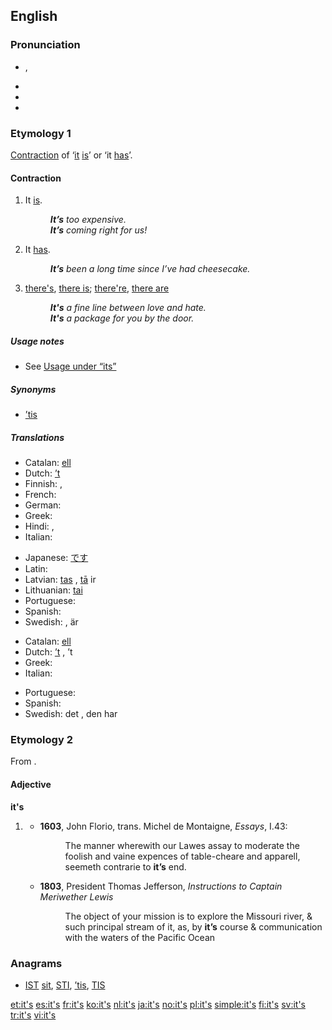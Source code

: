 ==English==

===Pronunciation===
* {{IPA|/ɪts/}}, {{X-SAMPA|/Its/}}
* {{audio|en-us-it's.ogg|Audio (US)}}
* {{rhymes|ɪts}}
* {{homophones|its}}

===Etymology 1===
[[contraction|Contraction]] of ‘[[it]] [[is]]’ or ‘it [[has]]’.

====Contraction====
{{en-cont|head=it’s}}

# It [[is]].
#: '''''It’s''' too expensive.''
#: '''''It’s''' coming right for us!''
# It [[has]].
#: '''''It’s''' been a long time since I’ve had cheesecake.''
# {{colloquial}}<!--I think AAV/ebonixx--> [[there's]], [[there is]]; [[there're]], [[there are]]
#: '''''It's''' a fine line between love and hate.''
#: '''''It's''' a package for you by the door.''

=====Usage notes=====
* See [[its#Usage notes|Usage under “its”]]

=====Synonyms=====
* {{sense|it is}} [[’tis]]

=====Translations=====
{{trans-top|it is}}
* Catalan: [[ell]] {{t+|ca|és}}
* Dutch: [[’t]] {{t+|nl|is}}
* Finnish: {{t-|fi|se on}}, {{t+|fi|on}}
* French: {{t-|fr|c'est}}
* German: {{t+|de|es}} {{t+|de|ist}}
* Greek: {{t+|el|είναι|tr=eínai}}
* Hindi: {{t-|hi|यह है|sc=Deva}}, {{t-|hi|यह है|tr=yahe hai|sc=Deva}}
* Italian: {{t+|it|è}}
{{trans-mid}}
* Japanese: [[desu#Japanese|です]] {{qualifier|desu}}
* Latin: {{t+|la|est}}
* Latvian: [[tas]] {{t+|lv|ir}}, [[tā]] ir
* Lithuanian: [[tai]] {{t+|lt|yra}}
* Portuguese: {{t+|pt|é}}
* Spanish: {{t+|es|es}}
* Swedish: {{t+|sv|det}} {{t+|sv|är}}, {{t+|sv|den}} är
{{trans-bottom}}

{{trans-top|it has}}
* Catalan: [[ell]] {{t+|ca|té}}
* Dutch: [[’t]] {{t+|nl|heeft}}, ’t {{t+|nl|is}}
* Greek: {{t-|el|έχει|tr=échei}}
* Italian: {{t+|it|ha}}
{{trans-mid}}
* Portuguese: {{t+|pt|tem}}
* Spanish: {{t+|es|ha}}
* Swedish: det {{t+|sv|har}}, den har
{{trans-bottom}}

===Etymology 2===
From {{compound|it|'s|alt2=’s}}.

====Adjective====
'''it's'''

# {{context|now|_|nonstandard}} {{alternative form of|its}}
#* '''1603''', John Florio, trans. Michel de Montaigne, ''Essays'', I.43:
#*: The manner wherewith our Lawes assay to moderate the foolish and vaine expences of table-cheare and apparell, seemeth contrarie to '''it’s''' end.
#* '''1803''', President Thomas Jefferson, ''Instructions to Captain Meriwether Lewis''
#*: The object of your mission is to explore the Missouri river, & such principal stream of it, as, by '''it’s''' course & communication with the waters of the Pacific Ocean

===Anagrams===
* [[IST#English|IST]] [[sit#English|sit]], [[STI#English|STI]], [['tis#English|’tis]], [[TIS#English|TIS]]

[[et:it's]]
[[es:it's]]
[[fr:it's]]
[[ko:it's]]
[[nl:it's]]
[[ja:it's]]
[[no:it's]]
[[pl:it's]]
[[simple:it's]]
[[fi:it's]]
[[sv:it's]]
[[tr:it's]]
[[vi:it's]]